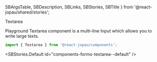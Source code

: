   SBArgsTable,
  SBDescription,
  SBLinks,
  SBStories,
  SBTitle
} from '@react-jopau/shared/stories';

<SBTitle>Textarea</SBTitle>

<SBLinks>
  <SBLinks.Item href="components-forms-textarea--default">Playground</SBLinks.Item>
</SBLinks>

<SBDescription>
  Textarea component is a multi-line Input which allows you to write large texts.
</SBDescription>

```jsx dark
import { Textarea } from '@react-jopau/components';
```

<SBStories.Default id="components-forms-textarea--default" />

<SBArgsTable component={Textarea} />

<SBStories>
  <SBStories.Item
    label="Label And Placeholder"
    id="components-forms-textarea--label-and-placeholder"
  />
  <SBStories.Item label="Sizes" id="components-forms-textarea--sizes" />
  <SBStories.Item label="Variants" id="components-forms-textarea--variants" />
  <SBStories.Item label="Color" id="components-forms-textarea--color" />
  <SBStories.Item label="Status" id="components-forms-textarea--status" />
  <SBStories.Item label="Helper Text" id="components-forms-textarea--helper-text" />
  <SBStories.Item label="Shape" id="components-forms-textarea--shape" />
  <SBStories.Item label="Rows" id="components-forms-textarea--rows" />
  <SBStories.Item label="Required" id="components-forms-textarea--required" />
  <SBStories.Item label="Disabled" id="components-forms-textarea--disabled" />
  <SBStories.Item label="Read Only" id="components-forms-textarea--read-only" />
  <SBStories.Item label="Full Width" id="components-forms-textarea--full-width" />
  <SBStories.Item
    label="Uncontrolled Vs Controlled"
    id="components-forms-textarea--uncontrolled-vs-controlled"
  />
</SBStories>
